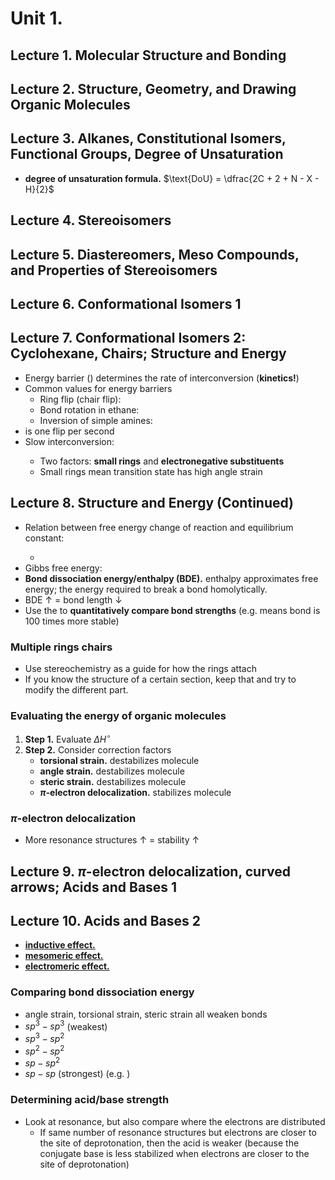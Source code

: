 # Unit 1.

## Lecture 1. Molecular Structure and Bonding

## Lecture 2. Structure, Geometry, and Drawing Organic Molecules

## Lecture 3. Alkanes, Constitutional Isomers, Functional Groups, Degree of Unsaturation

- **degree of unsaturation formula.** $\text{DoU} = \dfrac{2C + 2 + N - X - H}{2}$

## Lecture 4. Stereoisomers

## Lecture 5. Diastereomers, Meso Compounds, and Properties of Stereoisomers

## Lecture 6. Conformational Isomers 1

## Lecture 7. Conformational Isomers 2: Cyclohexane, Chairs; Structure and Energy
- Energy barrier (<C chem="\Delta G^{\ddagger}" />) determines the rate of interconversion (**kinetics!**)
- Common values for energy barriers
  - Ring flip (chair flip): <C chem="\pu{10.8 kcal/mol}" />
  - Bond rotation in ethane: <C chem="\pu{3.7 kcal/mol}" />
  - Inversion of simple amines: <C chem="\pu{5 kcal/mol}" />
- <C chem="\pu{17.4 kcal/mol}" /> is one flip per second
- Slow interconversion: <C chem="\pu{24 kcal/mol}" />
  - Two factors: **small rings** and **electronegative substituents**
  - Small rings mean transition state has high angle strain

## Lecture 8. Structure and Energy (Continued)
- Relation between free energy change of reaction and equilibrium constant: <C chem="\Delta G^\circ = -RT \ln \Keq" />
  - <C chem="\Delta G^\circ = \pu{-1.36 kcal/mol} \implies \Keq = 10" />
- Gibbs free energy: <C chem="\DG = \DH - T\DS" />
- **Bond dissociation energy/enthalpy (BDE).** enthalpy approximates free energy; the energy required to break a bond homolytically.
- BDE $\uparrow$ $=$ bond length $\downarrow$
- Use the <C chem="\pu{1.36 kcal/mol}" /> to **quantitatively compare bond strengths** (e.g. <C chem="\pu{3 kcal/mol}" /> means bond is 100 times more stable)

### Multiple rings chairs
- Use stereochemistry as a guide for how the rings attach
- If you know the structure of a certain section, keep that and try to modify the different part.

### Evaluating the energy of organic molecules
1. **Step 1.** Evaluate $\Delta H^\circ$
2. **Step 2.** Consider correction factors
    - **torsional strain.** destabilizes molecule
    - **angle strain.** destabilizes molecule
    - **steric strain.** destabilizes molecule
    - **$\pi$-electron delocalization.** stabilizes molecule

### $\pi$-electron delocalization
- More resonance structures $\uparrow$ $=$ stability $\uparrow$

## Lecture 9. $\pi$-electron delocalization, curved arrows; Acids and Bases 1

## Lecture 10. Acids and Bases 2
- [**inductive effect.**](https://en.wikipedia.org/wiki/Inductive_effect)
- [**mesomeric effect.**](https://en.wikipedia.org/wiki/Mesomeric_effect)
- [**electromeric effect.**](https://en.wikipedia.org/wiki/Electromeric_effect)

### Comparing bond dissociation energy
- angle strain, torsional strain, steric strain all weaken bonds
- $sp^3 - sp^3$ (weakest)
- $sp^3 - sp^2$
- $sp^2 - sp^2$
- $sp - sp^2$
- $sp - sp$ (strongest) (e.g. <C chem="\ce{C#C-C#C}" />)

### Determining acid/base strength
- Look at resonance, but also compare where the electrons are distributed
  - If same number of resonance structures but electrons are closer to the site of deprotonation, then the acid is weaker (because the conjugate base is less stabilized when electrons are closer to the site of deprotonation)